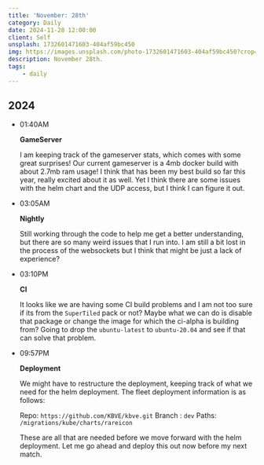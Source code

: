 ```yaml
---
title: 'November: 28th'
category: Daily
date: 2024-11-28 12:00:00
client: Self
unsplash: 1732601471603-404af59bc450
img: https://images.unsplash.com/photo-1732601471603-404af59bc450?crop=entropy&cs=srgb&fm=jpg&ixid=MnwzNjM5Nzd8MHwxfHJhbmRvbXx8fHx8fHx8fDE2ODE3NDg2ODY&ixlib=rb-4.0.3&q=85
description: November 28th.
tags:
    - daily
---
```



## 2024

-   01:40AM

    **GameServer**

    I am keeping track of the gameserver stats, which comes with some great surprises!
    Our current gameserver is a 4mb docker build with about 2.7mb ram usage!
    I think that has been my best build so far this year, really excited about it as well.
    Yet I think there are some issues with the helm chart and the UDP access, but I think I can figure it out.

-   03:05AM

    **Nightly**

    Still working through the code to help me get a better understanding, but there are so many weird issues that I run into.
    I am still a bit lost in the process of the websockets but I think that might be just a lack of experience?

-   03:10PM

    **CI**

    It looks like we are having some CI build problems and I am not too sure if its from the `SuperTiled` pack or not?
    Maybe what we can do is disable that package or change the image for which the ci-alpha is building from?
    Going to drop the `ubuntu-latest` to `ubuntu-20.04` and see if that can solve that problem.


-   09:57PM

    **Deployment**

    We might have to restructure the deployment, keeping track of what we need for the helm deployment.
    The fleet deployment information is as follows:

    Repo: `https://github.com/KBVE/kbve.git`
    Branch : `dev`
    Paths: `/migrations/kube/charts/rareicon`

    These are all that are needed before we move forward with the helm deployment.
    Let me go ahead and deploy this out now before my next match.


<Adsense />